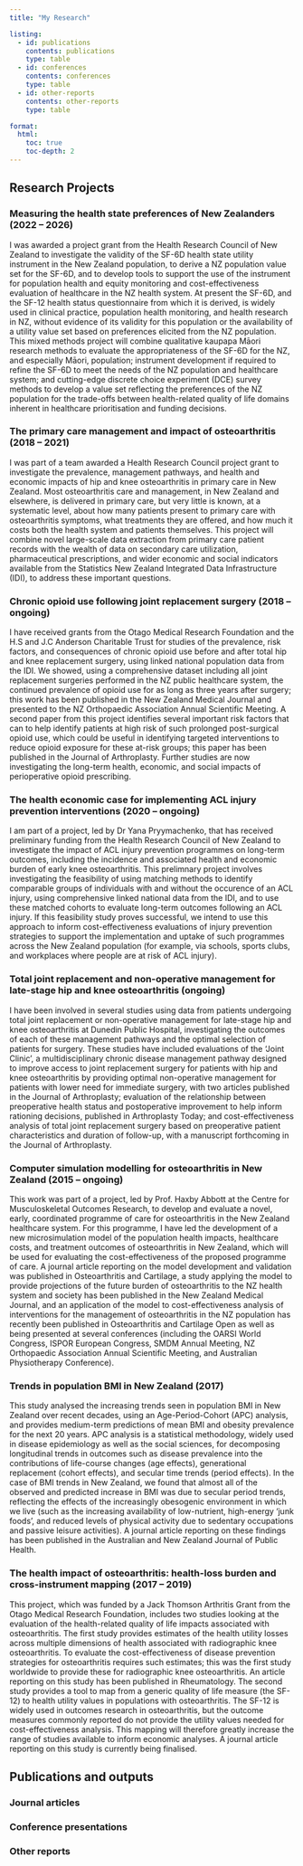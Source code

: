 ```yaml
---
title: "My Research"

listing:
  - id: publications
    contents: publications
    type: table
  - id: conferences
    contents: conferences
    type: table
  - id: other-reports
    contents: other-reports
    type: table

format:
  html:
    toc: true
    toc-depth: 2
---
```


## Research Projects

### Measuring the health state preferences of New Zealanders (2022 -- 2026)

I was awarded a project grant from the Health Research Council of New Zealand to investigate the validity of the SF-6D health state utility instrument in the New Zealand population, to derive a NZ population value set for the SF-6D, and to develop tools to support the use of the instrument for population health and equity monitoring and cost-effectiveness evaluation of healthcare in the NZ health system. At present the SF-6D, and the SF-12 health status questionnaire from which it is derived, is widely used in clinical practice, population health monitoring, and health research in NZ, without evidence of its validity for this population or the availability of a utility value set based on preferences elicited from the NZ population. This mixed methods project will combine qualitative kaupapa Māori research methods to evaluate the appropriateness of the SF-6D for the NZ, and especially Māori, population; instrument development if required to refine the SF-6D to meet the needs of the NZ population and healthcare system; and cutting-edge discrete choice experiment (DCE) survey methods to develop a value set reflecting the preferences of the NZ population for the trade-offs between health-related quality of life domains inherent in healthcare prioritisation and funding decisions.

### The primary care management and impact of osteoarthritis (2018 -- 2021)

I was part of a team awarded a Health Research Council project grant to investigate the prevalence, management pathways, and health and economic impacts of hip and knee osteoarthritis in primary care in New Zealand. Most osteoarthritis care and management, in New Zealand and elsewhere, is delivered in primary care, but very little is known, at a systematic level, about how many patients present to primary care with osteoarthritis symptoms, what treatments they are offered, and how much it costs both the health system and patients themselves. This project will combine novel large-scale data extraction from primary care patient records with the wealth of data on secondary care utilization, pharmaceutical prescriptions, and wider economic and social indicators available from the Statistics New Zealand Integrated Data Infrastructure (IDI), to address these important questions.

### Chronic opioid use following joint replacement surgery (2018 -- ongoing)

I have received grants from the Otago Medical Research Foundation and the H.S and J.C Anderson Charitable Trust for studies of the prevalence, risk factors, and consequences of chronic opioid use before and after total hip and knee replacement surgery, using linked national population data from the IDI. We showed, using a comprehensive dataset including all joint replacement surgeries performed in the NZ public healthcare system, the continued prevalence of opioid use for as long as three years after surgery; this work has been published in the New Zealand Medical Journal and presented to the NZ Orthopaedic Association Annual Scientific Meeting. A second paper from this project identifies several important risk factors that can to help identify patients at high risk of such prolonged post-surgical opioid use, which could be useful in identifying targeted interventions to reduce opioid exposure for these at-risk groups; this paper has been published in the Journal of Arthroplasty. Further studies are now investigating the long-term health, economic, and social impacts of perioperative opioid prescribing.

### The health economic case for implementing ACL injury prevention interventions (2020 -- ongoing)

I am part of a project, led by Dr Yana Pryymachenko, that has received preliminary funding from the Health Research Council of New Zealand to investigate the impact of ACL injury prevention programmes on long-term outcomes, including the incidence and associated health and economic burden of early knee osteoarthritis. This prelimnary project involves investigating the feasibility of using matching methods to identify comparable groups of individuals with and without the occurence of an ACL injury, using comprehensive linked national data from the IDI, and to use these matched cohorts to evaluate long-term outcomes following an ACL injury. If this feasibility study proves successful, we intend to use this approach to inform cost-effectiveness evaluations of injury prevention strategies to support the implementation and uptake of such programmes across the New Zealand population (for example, via schools, sports clubs, and workplaces where people are at risk of ACL injury).

### Total joint replacement and non-operative management for late-stage hip and knee osteoarthritis (ongoing)

I have been involved in several studies using data from patients undergoing total joint replacement or non-operative management for late-stage hip and knee osteoarthritis at Dunedin Public Hospital, investigating the outcomes of each of these management pathways and the optimal selection of patients for surgery. These studies have included evaluations of the 'Joint Clinic', a multidisciplinary chronic disease management pathway designed to improve access to joint replacement surgery for patients with hip and knee osteoarthritis by providing optimal non-operative management for patients with lower need for immediate surgery, with two articles published in the Journal of Arthroplasty; evaluation of the relationship between preoperative health status and postoperative improvement to help inform rationing decisions, published in Arthroplasty Today; and cost-effectiveness analysis of total joint replacement surgery based on preoperative patient characteristics and duration of follow-up, with a manuscript forthcoming in the Journal of Arthroplasty.

### Computer simulation modelling for osteoarthritis in New Zealand (2015 -- ongoing)

This work was part of a project, led by Prof. Haxby Abbott at the Centre for Musculoskeletal Outcomes Research, to develop and evaluate a novel, early, coordinated programme of care for osteoarthritis in the New Zealand healthcare system. For this programme, I have led the development of a new microsimulation model of the population health impacts, healthcare costs, and treatment outcomes of osteoarthritis in New Zealand, which will be used for evaluating the cost-effectiveness of the proposed programme of care. A journal article reporting on the model development and validation was published in Osteoarthritis and Cartilage, a study applying the model to provide projections of the future burden of osteoarthritis to the NZ health system and society has been published in the New Zealand Medical Journal, and an application of the model to cost-effectiveness analysis of interventions for the management of osteoarthritis in the NZ population has recently been published in Osteoarthritis and Cartilage Open as well as being presented at several conferences (including the OARSI World Congress, ISPOR European Congress, SMDM Annual Meeting, NZ Orthopaedic Association Annual Scientific Meeting, and Australian Physiotherapy Conference).

### Trends in population BMI in New Zealand (2017)

This study analysed the increasing trends seen in population BMI in New Zealand over recent decades, using an Age-Period-Cohort (APC) analysis, and provides medium-term predictions of mean BMI and obesity prevalence for the next 20 years. APC analysis is a statistical methodology, widely used in disease epidemiology as well as the social sciences, for decomposing longitudinal trends in outcomes such as disease prevalence into the contributions of life-course changes (age effects), generational replacement (cohort effects), and secular time trends (period effects). In the case of BMI trends in New Zealand, we found that almost all of the observed and predicted increase in BMI was due to secular period trends, reflecting the effects of the increasingly obesogenic environment in which we live (such as the increasing availability of low-nutrient, high-energy 'junk foods', and reduced levels of physical activity due to sedentary occupations and passive leisure activities). A journal article reporting on these findings has been published in the Australian and New Zealand Journal of Public Health.

### The health impact of osteoarthritis: health-loss burden and cross-instrument mapping (2017 -- 2019)

This project, which was funded by a Jack Thomson Arthritis Grant from the Otago Medical Research Foundation, includes two studies looking at the evaluation of the health-related quality of life impacts associated with osteoarthritis. The first study provides estimates of the health utility losses across multiple dimensions of health associated with radiographic knee osteoarthritis. To evaluate the cost-effectiveness of disease prevention strategies for osteoarthritis requires such estimates; this was the first study worldwide to provide these for radiographic knee osteoarthritis. An article reporting on this study has been published in Rheumatology.
The second study provides a tool to map from a generic quality of life measure (the SF-12) to health utility values in populations with osteoarthritis. The SF-12 is widely used in outcomes research in osteoarthritis, but the outcome measures commonly reported do not provide the utility values needed for cost-effectiveness analysis. This mapping will therefore greatly increase the range of studies available to inform economic analyses. A journal article reporting on this study is currently being finalised.

## Publications and outputs

### Journal articles

:::{#publications}
:::

### Conference presentations

:::{#conferences}
:::

### Other reports
:::{#other-reports}
:::
